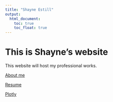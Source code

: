 ```yaml
---
title: "Shayne Estill"
output: 
  html_document:
    toc: true
    toc_float: true
---
```


# This is Shayne's website

This website will host my professional works. 

[About me](about.html)

[Resume](resume.html)

[Plotly](plotly.html)


